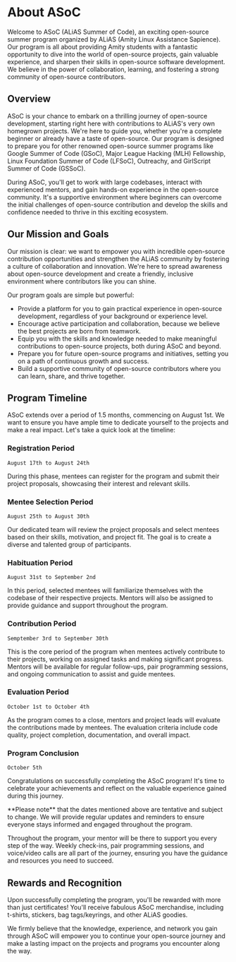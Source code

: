 
# About ASoC

Welcome to ASoC (ALiAS Summer of Code), an exciting open-source summer program organized by ALiAS (Amity Linux Assistance Sapience).
Our program is all about providing Amity students with a fantastic opportunity to dive into the world of open-source projects, gain valuable experience, and sharpen their skills in open-source software development. We believe in the power of collaboration, learning, and fostering a strong community of open-source contributors.

## Overview

ASoC is your chance to embark on a thrilling journey of open-source development, starting right here with contributions to ALiAS's very own homegrown projects. We're here to guide you, whether you're a complete beginner or already have a taste of open-source. Our program is designed to prepare you for other renowned open-source summer programs like Google Summer of Code (GSoC), Major League Hacking (MLH) Fellowship, Linux Foundation Summer of Code (LFSoC), Outreachy, and GirlScript Summer of Code (GSSoC).

During ASoC, you'll get to work with large codebases, interact with experienced mentors, and gain hands-on experience in the open-source community. It's a supportive environment where beginners can overcome the initial challenges of open-source contribution and develop the skills and confidence needed to thrive in this exciting ecosystem.

## Our Mission and Goals

Our mission is clear: we want to empower you with incredible open-source contribution opportunities and strengthen the ALiAS community by fostering a culture of collaboration and innovation. We're here to spread awareness about open-source development and create a friendly, inclusive environment where contributors like you can shine.

Our program goals are simple but powerful:

- Provide a platform for you to gain practical experience in open-source development, regardless of your background or experience level.
- Encourage active participation and collaboration, because we believe the best projects are born from teamwork.
- Equip you with the skills and knowledge needed to make meaningful contributions to open-source projects, both during ASoC and beyond.
- Prepare you for future open-source programs and initiatives, setting you on a path of continuous growth and success.
- Build a supportive community of open-source contributors where you can learn, share, and thrive together.

## Program Timeline

ASoC extends over a period of 1.5 months, commencing on August 1st. We want to ensure you have ample time to dedicate yourself to the projects and make a real impact. Let's take a quick look at the timeline:

<Steps>

### Registration Period

`August 17th to August 24th`

During this phase, mentees can register for the program and submit their project proposals, showcasing their interest and relevant skills.

### Mentee Selection Period

`August 25th to August 30th`

Our dedicated team will review the project proposals and select mentees based on their skills, motivation, and project fit. The goal is to create a diverse and talented group of participants.

### Habituation Period

`August 31st to September 2nd`

In this period, selected mentees will familiarize themselves with the codebase of their respective projects. Mentors will also be assigned to provide guidance and support throughout the program.

### Contribution Period

`Semptember 3rd to September 30th`

This is the core period of the program when mentees actively contribute to their projects, working on assigned tasks and making significant progress. Mentors will be available for regular follow-ups, pair programming sessions, and ongoing communication to assist and guide mentees.

### Evaluation Period

`October 1st to October 4th`

As the program comes to a close, mentors and project leads will evaluate the contributions made by mentees. The evaluation criteria include code quality, project completion, documentation, and overall impact.

### Program Conclusion

`October 5th`

Congratulations on successfully completing the ASoC program! It's time to celebrate your achievements and reflect on the valuable experience gained during this journey.

</Steps>

<Callout type="warning" emoji="⚠️">
  **Please note** that the dates mentioned above are tentative and subject to change. We will provide regular updates and reminders to ensure everyone stays informed and engaged throughout the program.
</Callout>

Throughout the program, your mentor will be there to support you every step of the way. Weekly check-ins, pair programming sessions, and voice/video calls are all part of the journey, ensuring you have the guidance and resources you need to succeed.

## Rewards and Recognition

Upon successfully completing the program, you'll be rewarded with more than just certificates! You'll receive fabulous ASoC merchandise, including t-shirts, stickers, bag tags/keyrings, and other ALiAS goodies.

We firmly believe that the knowledge, experience, and network you gain through ASoC will empower you to continue your open-source journey and make a lasting impact on the projects and programs you encounter along the way.
